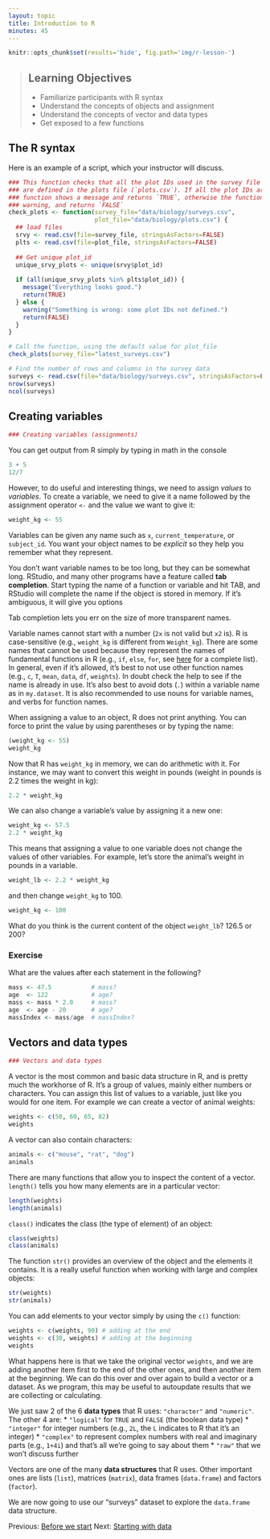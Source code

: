 ```yaml
---
layout: topic
title: Introduction to R
minutes: 45
---
```


```r
knitr::opts_chunk$set(results='hide', fig.path='img/r-lesson-')
```


> ## Learning Objectives
>
> * Familiarize participants with R syntax
> * Understand the concepts of objects and assignment
> * Understand the concepts of vector and data types
> * Get exposed to a few functions


## The R syntax

<!--Start by showing an example of a script.
Point to the different parts:
  - a function
  - the assignment operator `<-`
  - the `=` for arguments
  - the comments `#` and how they are used to document function and its content
  - the `$` operator
Point to indentation and consistency in spacing to improve clarity -->

Here is an example of a script, which your instructor will discuss.

```r
### This function checks that all the plot IDs used in the survey file (`surveys.csv`)
### are defined in the plots file (`plots.csv`). If all the plot IDs are found, the
### function shows a message and returns `TRUE`, otherwise the function emits a 
### warning, and returns `FALSE`
check_plots <- function(survey_file="data/biology/surveys.csv",
                        plot_file="data/biology/plots.csv") {
  ## load files
  srvy <- read.csv(file=survey_file, stringsAsFactors=FALSE)
  plts <- read.csv(file=plot_file, stringsAsFactors=FALSE)
  
  ## Get unique plot_id
  unique_srvy_plots <- unique(srvy$plot_id)
  
  if (all(unique_srvy_plots %in% plts$plot_id)) {
    message("Everything looks good.")
    return(TRUE)
  } else {
    warning("Something is wrong: some plot IDs not defined.")
    return(FALSE)
  }
}

# Call the function, using the default value for plot_file
check_plots(survey_file="latest_surveys.csv")

# Find the number of rows and columns in the survey data
surveys <- read.csv(file="data/biology/surveys.csv", stringsAsFactors=FALSE)
nrow(surveys)
ncol(surveys)
```

## Creating variables

```r
### Creating variables (assignments)
```

You can get output from R simply by typing in math in the console

```r
3 + 5
12/7
```

However, to do useful and interesting things, we need to assign _values_ to
_variables_. To create a variable, we need to give it a name followed by the
assignment operator `<-` and the value we want to give it:

```r
weight_kg <- 55
```

Variables can be given any name such as `x`, `current_temperature`, or
`subject_id`. You want your object names to be *explicit* so they help you
remember what they represent.

You don't want variable names to be too long, but they can be somewhat long. 
RStudio, and many other programs have a feature called **tab completion**.
Start typing the name of a function or variable and hit TAB, and RStudio will
complete the name if the object is stored in memory.  If it's ambiguous, it
will give you options

<!-- Demonstrate this with `weight_kg`, `help()`, etc. -->

Tab completion lets you err on the size of more transparent names.

Variable names cannot start with a number (`2x` is not valid but `x2` is). R is case-sensitive
(e.g., `weight_kg` is different from `Weight_kg`). There are some names that
cannot be used because they represent the names of fundamental functions in R
(e.g., `if`, `else`, `for`, see
[here](https://stat.ethz.ch/R-manual/R-devel/library/base/html/Reserved.html)
for a complete list). In general, even if it's allowed, it's best to not use
other function names (e.g., `c`, `T`, `mean`, `data`, `df`, `weights`). In doubt
check the help to see if the name is already in use. It's also best to avoid
dots (`.`) within a variable name as in `my.dataset`. It is also recommended to
use nouns for variable names, and verbs for function names.

When assigning a value to an object, R does not print anything. You can force to
print the value by using parentheses or by typing the name:

```r
(weight_kg <- 55)
weight_kg
```

Now that R has `weight_kg` in memory, we can do arithmetic with it. For
instance, we may want to convert this weight in pounds (weight in pounds is 2.2
times the weight in kg):

```r
2.2 * weight_kg
```

We can also change a variable's value by assigning it a new one:


```r
weight_kg <- 57.5
2.2 * weight_kg
```

This means that assigning a value to one variable does not change the values of
other variables.  For example, let's store the animal's weight in pounds in a
variable.

```r
weight_lb <- 2.2 * weight_kg
```

and then change `weight_kg` to 100.

```r
weight_kg <- 100
```

What do you think is the current content of the object `weight_lb`? 126.5 or 200?

### Exercise

What are the values after each statement in the following?

```r
mass <- 47.5           # mass?
age  <- 122            # age?
mass <- mass * 2.0     # mass?
age  <- age - 20       # age?
massIndex <- mass/age  # massIndex?
```

## Vectors and data types

```r
### Vectors and data types
```

A vector is the most common and basic data structure in R, and is pretty much
the workhorse of R. It's a group of values, mainly either numbers or
characters. You can assign this list of values to a variable, just like you
would for one item. For example we can create a vector of animal weights:

```r
weights <- c(50, 60, 65, 82)
weights
```

A vector can also contain characters:

```r
animals <- c("mouse", "rat", "dog")
animals
```

There are many functions that allow you to inspect the content of a
vector. `length()` tells you how many elements are in a particular vector:

```r
length(weights)
length(animals)
```

`class()` indicates the class (the type of element) of an object:

```r
class(weights)
class(animals)
```

The function `str()` provides an overview of the object and the elements it
contains. It is a really useful function when working with large and complex
objects:

```r
str(weights)
str(animals)
```

You can add elements to your vector simply by using the `c()` function:

```r
weights <- c(weights, 90) # adding at the end
weights <- c(30, weights) # adding at the beginning
weights
```

What happens here is that we take the original vector `weights`, and we are
adding another item first to the end of the other ones, and then another item at
the beginning. We can do this over and over again to build a vector or a
dataset. As we program, this may be useful to autoupdate results that we are
collecting or calculating.

We just saw 2 of the 6 **data types** that R uses: `"character"` and
`"numeric"`. The other 4 are:
* `"logical"` for `TRUE` and `FALSE` (the boolean data type)
* `"integer"` for integer numbers (e.g., `2L`, the `L` indicates to R that it's an integer)
* `"complex"` to represent complex numbers with real and imaginary parts (e.g.,
  `1+4i`) and that's all we're going to say about them
* `"raw"` that we won't discuss further

Vectors are one of the many **data structures** that R uses. Other important
ones are lists (`list`), matrices (`matrix`), data frames (`data.frame`) and
factors (`factor`).

We are now going to use our "surveys" dataset to explore the `data.frame` data structure.

Previous: [Before we start](00-before-we-start.html)  Next: [Starting with data](02-starting-with-data.html)
